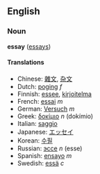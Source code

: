 ==English==
===Noun===
'''essay''' ([[essays]])

====Translations====
*Chinese: [[雜文]], [[杂文]]
*Dutch: [[poging]] ''f''
*Finnish: [[essee]], [[kirjoitelma]]
*French: [[essai]] ''m''
*German: [[Versuch]] ''m''
*Greek: [[δοκίμιο]] ''n'' (dokímio)
*Italian: [[saggio]]
*Japanese: [[エッセイ]]
*Korean: [[수필]]
*Russian: [[эссе]] ''n'' (esse)
*Spanish: [[ensayo]] ''m''
*Swedish: [[essä]] ''c''
